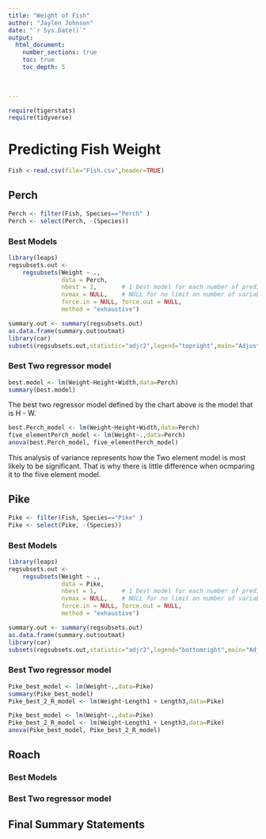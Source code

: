```yaml
---
title: "Weight of Fish"
author: "Jaylen Johnson"
date: "`r Sys.Date()`"  
output: 
  html_document:
    number_sections: true
    toc: true
    toc_depth: 5

 
    
---
```



```r
require(tigerstats)
require(tidyverse)
```

# Predicting Fish Weight

```r
Fish <-read.csv(file="Fish.csv",header=TRUE)
```



## Perch


```r
Perch <- filter(Fish, Species=="Perch" )
Perch <- select(Perch, -(Species))
```




### Best Models

```r
library(leaps)
regsubsets.out <-
    regsubsets(Weight ~ .,
               data = Perch,
               nbest = 1,       # 1 best model for each number of predictors
               nvmax = NULL,    # NULL for no limit on number of variables
               force.in = NULL, force.out = NULL,
               method = "exhaustive")

summary.out <- summary(regsubsets.out)
as.data.frame(summary.out$outmat)
library(car)
subsets(regsubsets.out,statistic="adjr2",legend="topright",main="Adjusted R^2")
```

### Best Two regressor model

```r
best.model <- lm(Weight~Height+Width,data=Perch)
summary(best.model)
```
The best two regressor model defined by the chart above is the model that is H - W.


```r
best.Perch_model <- lm(Weight~Height+Width,data=Perch)
five_elementPerch_model <- lm(Weight~.,data=Perch)
anova(best.Perch_model, five_elementPerch_model)
```

This analysis of variance represents how the Two element model is most likely to be significant.  That is why there is little difference when ocmparing it to the fiive element model.  

## Pike

```r
Pike <- filter(Fish, Species=="Pike" )
Pike <- select(Pike, -(Species))
```

### Best Models

```r
library(leaps)
regsubsets.out <-
    regsubsets(Weight ~ .,
               data = Pike,
               nbest = 1,       # 1 best model for each number of predictors
               nvmax = NULL,    # NULL for no limit on number of variables
               force.in = NULL, force.out = NULL,
               method = "exhaustive")

summary.out <- summary(regsubsets.out)
as.data.frame(summary.out$outmat)
library(car)
subsets(regsubsets.out,statistic="adjr2",legend="bottomright",main="Adjusted R^2")
```

### Best Two regressor model

```r
Pike_best_model <- lm(Weight~.,data=Pike)
summary(Pike_best_model)
Pike_best_2_R_model <- lm(Weight~Length1 + Length3,data=Pike)
```

```r
Pike_best_model <- lm(Weight~.,data=Pike)
Pike_best_2_R_model <- lm(Weight~Length1 + Length3,data=Pike)
anova(Pike_best_model, Pike_best_2_R_model)
```



## Roach

### Best Models

### Best Two regressor model

## Final Summary Statements